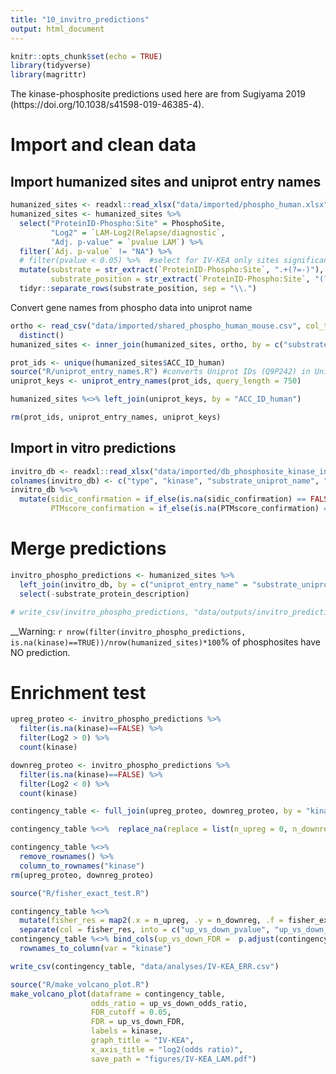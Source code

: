 ```yaml
---
title: "10_invitro_predictions"
output: html_document
---
```


```r
knitr::opts_chunk$set(echo = TRUE)
library(tidyverse)
library(magrittr)
```

The kinase-phosphosite predictions used here are from Sugiyama 2019 
(https://doi.org/10.1038/s41598-019-46385-4).

# Import and clean data
## Import humanized sites and uniprot entry names
```r
humanized_sites <- readxl::read_xlsx("data/imported/phospho_human.xlsx", sheet = 1, col_types = c("text", "numeric", "numeric", "numeric"))
humanized_sites <- humanized_sites %>%
  select("ProteinID-Phospho:Site" = PhosphoSite,
         "Log2" = `LAM-Log2(Relapse/diagnostic`,
         "Adj. p-value" = `pvalue LAM`) %>% 
  filter(`Adj. p-value` != "NA") %>% 
  # filter(pvalue < 0.05) %>%  #select for IV-KEA only sites significantly deregulated
  mutate(substrate = str_extract(`ProteinID-Phospho:Site`, ".+(?=-)"),
         substrate_position = str_extract(`ProteinID-Phospho:Site`, "(?<=:).*")) %>%  
  tidyr::separate_rows(substrate_position, sep = "\\.")
```


Convert gene names from phospho data into uniprot name
```r
ortho <- read_csv("data/imported/shared_phospho_human_mouse.csv", col_types = c("__c___c")) %>% 
  distinct()
humanized_sites <- inner_join(humanized_sites, ortho, by = c("substrate" = "PROTEIN_human"))
```


```r
prot_ids <- unique(humanized_sites$ACC_ID_human)
source("R/uniprot_entry_names.R") #converts Uniprot IDs (Q9P242) in Uniprot names (NYAP2_HUMAN)
uniprot_keys <- uniprot_entry_names(prot_ids, query_length = 750)

humanized_sites %<>% left_join(uniprot_keys, by = "ACC_ID_human") 

rm(prot_ids, uniprot_entry_names, uniprot_keys)
```




## Import in vitro predictions
```r
invitro_db <- readxl::read_xlsx("data/imported/db_phosphosite_kinase_invitro.xlsx", col_names = FALSE, skip = 2) 
colnames(invitro_db) <- c("type", "kinase", "substrate_uniprot_name", "substrate_protein_description", "substrate_position", "sidic_confirmation", "PTMscore_confirmation")
invitro_db %<>%
  mutate(sidic_confirmation = if_else(is.na(sidic_confirmation) == FALSE, "yes", "no"),
         PTMscore_confirmation = if_else(is.na(PTMscore_confirmation) == FALSE, "yes", "no"))
```


# Merge predictions

```r
invitro_phospho_predictions <- humanized_sites %>% 
  left_join(invitro_db, by = c("uniprot_entry_name" = "substrate_uniprot_name", "substrate_position")) %>% 
  select(-substrate_protein_description)

# write_csv(invitro_phospho_predictions, "data/outputs/invitro_predictions_ERR.csv")


```
__Warning: `r nrow(filter(invitro_phospho_predictions, is.na(kinase)==TRUE))/nrow(humanized_sites)*100`% of phosphosites have NO prediction.



# Enrichment test
```r
upreg_proteo <- invitro_phospho_predictions %>% 
  filter(is.na(kinase)==FALSE) %>% 
  filter(Log2 > 0) %>% 
  count(kinase)

downreg_proteo <- invitro_phospho_predictions %>% 
  filter(is.na(kinase)==FALSE) %>% 
  filter(Log2 < 0) %>% 
  count(kinase)

contingency_table <- full_join(upreg_proteo, downreg_proteo, by = "kinase", suffix = c("_upreg", "_downreg"))

contingency_table %<>%  replace_na(replace = list(n_upreg = 0, n_downreg = 0))

contingency_table %<>% 
  remove_rownames() %>% 
  column_to_rownames("kinase") 
rm(upreg_proteo, downreg_proteo)

source("R/fisher_exact_test.R")

contingency_table %<>% 
  mutate(fisher_res = map2(.x = n_upreg, .y = n_downreg, .f = fisher_exact_test, sum(contingency_table$n_upreg), sum(contingency_table$n_downreg))) %>% 
  separate(col = fisher_res, into = c("up_vs_down_pvalue", "up_vs_down_odds_ratio"), sep = ",", convert = TRUE)
contingency_table %<>% bind_cols(up_vs_down_FDR =  p.adjust(contingency_table$up_vs_down_pvalue, method = "fdr")) %>% 
  rownames_to_column(var = "kinase")

write_csv(contingency_table, "data/analyses/IV-KEA_ERR.csv")

source("R/make_volcano_plot.R")
make_volcano_plot(dataframe = contingency_table, 
                  odds_ratio = up_vs_down_odds_ratio,
                  FDR_cutoff = 0.05, 
                  FDR = up_vs_down_FDR,
                  labels = kinase,
                  graph_title = "IV-KEA",
                  x_axis_title = "log2(odds ratio)",
                  save_path = "figures/IV-KEA_LAM.pdf")
```

